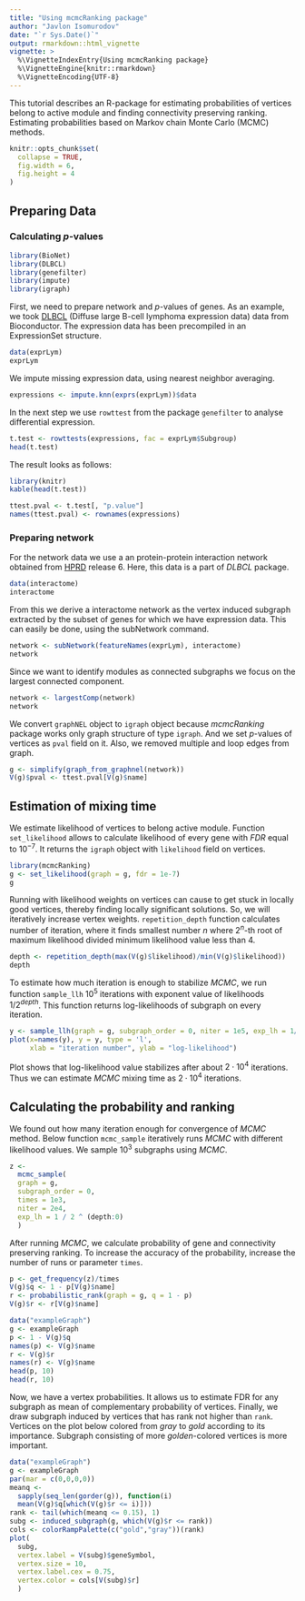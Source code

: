 ```yaml
---
title: "Using mcmcRanking package"
author: "Javlon Isomurodov"
date: "`r Sys.Date()`"
output: rmarkdown::html_vignette
vignette: >
  %\VignetteIndexEntry{Using mcmcRanking package}
  %\VignetteEngine{knitr::rmarkdown}
  %\VignetteEncoding{UTF-8}
---
```


This tutorial describes an R-package for estimating probabilities of vertices belong to active module and finding connectivity preserving ranking. Estimating probabilities  based on Markov chain Monte Carlo (MCMC) methods.

```r
knitr::opts_chunk$set(
  collapse = TRUE,
  fig.width = 6,
  fig.height = 4
)
```

## Preparing Data
### Calculating *p*-values

```r
library(BioNet)
library(DLBCL)
library(genefilter)
library(impute)
library(igraph)
```

First, we need to prepare network and *p*-values of genes. As an example, we took [DLBCL](https://bioconductor.org/packages/release/data/experiment/html/DLBCL.html) (Diffuse large B-cell lymphoma expression data) data from Bioconductor. The expression data has been precompiled in an ExpressionSet structure.

```r
data(exprLym)
exprLym
```
We impute missing expression data, using nearest neighbor averaging.
```r
expressions <- impute.knn(exprs(exprLym))$data
```
In the next step we use `rowttest` from the package `genefilter` to analyse differential expression.
```r
t.test <- rowttests(expressions, fac = exprLym$Subgroup)
head(t.test)
```
The result looks as follows:
```r
library(knitr)
kable(head(t.test))
```

```r
ttest.pval <- t.test[, "p.value"]
names(ttest.pval) <- rownames(expressions)
```

### Preparing network
For the network data we use a an protein-protein interaction network obtained from [HPRD](http://www.hprd.org/index_html) release 6. Here, this data is a part of *DLBCL* package.

```r
data(interactome)
interactome
```

From this we derive a interactome network as the vertex induced subgraph extracted by the subset of genes for which we have expression data. This can easily be done, using the subNetwork command.

```r
network <- subNetwork(featureNames(exprLym), interactome)
network
```
Since we want to identify modules as connected subgraphs we focus on the largest connected component.
```r
network <- largestComp(network)
network
```
We convert `graphNEL` object to `igraph` object because *mcmcRanking* package works only graph structure of type `igraph`. And we set *p*-values of vertices as `pval` field on it. Also, we removed multiple and loop edges from graph.
```r
g <- simplify(graph_from_graphnel(network))
V(g)$pval <- ttest.pval[V(g)$name]
```

## Estimation of mixing time

We estimate likelihood of vertices to belong active module.
Function `set_likelihood` allows to calculate likelihood of every gene with *FDR*  equal to $10^{-7}$. It returns the `igraph` object with `likelihood` field on vertices.
```r
library(mcmcRanking)
g <- set_likelihood(graph = g, fdr = 1e-7)
g
```
Running with likelihood weights on vertices can cause to get stuck in locally good vertices, thereby finding locally significant solutions.
So, we will iteratively increase vertex weights.
`repetition_depth` function calculates number of iteration, where it finds smallest number $n$ where $2^n$-th root of maximum likelihood divided minimum likelihood value less than $4$.
```r
depth <- repetition_depth(max(V(g)$likelihood)/min(V(g)$likelihood))
depth
```
To estimate how much iteration is enough to stabilize *MCMC*, we run function `sample_llh` $10^5$ iterations with exponent value of likelihoods $1/2^{depth}$.
This function returns log-likelihoods of subgraph on every iteration.

```r
y <- sample_llh(graph = g, subgraph_order = 0, niter = 1e5, exp_lh = 1/2^depth)
plot(x=names(y), y = y, type = 'l',
     xlab = "iteration number", ylab = "log-likelihood")
```

Plot shows that log-likelihood value stabilizes after about $2 \cdot 10^4$ iterations. Thus we can estimate *MCMC* mixing time as $2 \cdot 10^4$ iterations.

## Calculating the probability and ranking

We found out how many iteration enough for convergence of *MCMC* method. Below function `mcmc_sample` iteratively runs *MCMC* with different likelihood values. We sample $10^3$ subgraphs using *MCMC*.

```r
z <-
  mcmc_sample(
  graph = g,
  subgraph_order = 0,
  times = 1e3,
  niter = 2e4,
  exp_lh = 1 / 2 ^ (depth:0)
  )
```

After running *MCMC*, we calculate probability of gene and connectivity preserving ranking. To increase the accuracy of the probability, increase the number of runs or parameter `times`.  

```r
p <- get_frequency(z)/times
V(g)$q <- 1 - p[V(g)$name]
r <- probabilistic_rank(graph = g, q = 1 - p)
V(g)$r <- r[V(g)$name]
```

```r
data("exampleGraph")
g <- exampleGraph
p <- 1 - V(g)$q
names(p) <- V(g)$name
r <- V(g)$r
names(r) <- V(g)$name
head(p, 10)
head(r, 10)
```

Now, we have a vertex probabilities. It allows us to estimate FDR for any subgraph as mean of complementary probability of vertices. Finally, we draw subgraph induced by vertices that has rank not higher than `rank`. Vertices on the plot below colored from *gray* to *gold* according to its importance. Subgraph consisting of more *golden*-colored vertices is more important. 

```r
data("exampleGraph")
g <- exampleGraph
par(mar = c(0,0,0,0))
meanq <-
  sapply(seq_len(gorder(g)), function(i)
  mean(V(g)$q[which(V(g)$r <= i)]))
rank <- tail(which(meanq <= 0.15), 1)
subg <- induced_subgraph(g, which(V(g)$r <= rank))
cols <- colorRampPalette(c("gold","gray"))(rank)
plot(
  subg,
  vertex.label = V(subg)$geneSymbol,
  vertex.size = 10,
  vertex.label.cex = 0.75,
  vertex.color = cols[V(subg)$r]
  )
```
